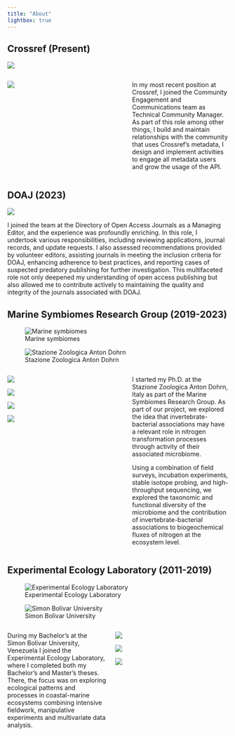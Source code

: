 ```yaml
---
title: "About"
lightbox: true
---
```


## Crossref (Present)
::: {.column-margin}
![](https://assets.crossref.org/logo/crossref-logo-landscape-200.svg)
:::

:::::::::::::: {.columns}
::: {.column width="47.5%"}
![](gallery/IMG_8455.jpg){group="crossref"}
:::
::: {.column width="5%"}
:::

::: {.column width="47.5%"}

In my most recent position at Crossref, I joined the Community Engagement and Communications team as Technical Community Manager. As part of this role among other things, I build and maintain relationships with the community that uses Crossref's metadata, I design and implement activities to engage all metadata users and grow the usage of the API.
:::
:::::::::::::: 


## DOAJ (2023)
::: {.column-margin}
![](gallery/DOAJ_logo-black.svg)
:::


I joined the team at the Directory of Open Access Journals as a Managing Editor, and the experience was profoundly enriching. In this role, I undertook various responsibilities, including reviewing applications, journal records, and update requests. I also assessed recommendations provided by volunteer editors, assisting journals in meeting the inclusion criteria for DOAJ, enhancing adherence to best practices, and reporting cases of suspected predatory publishing for further investigation. This multifaceted role not only deepened my understanding of open access publishing but also allowed me to contribute actively to maintaining the quality and integrity of the journals associated with DOAJ.





## Marine Symbiomes Research Group (2019-2023)

::: {.column-margin}
![Marine symbiomes](gallery/marsym.png)

![Stazione Zoologica Anton Dohrn](gallery/szn.jpg)
:::

:::::::::::::: {.columns}



::: {.column width="47.5%"}
![](gallery/marsym1.jpeg){group="marsym"}

![](gallery/marsym3.jpeg){group="marsym"}

![](gallery/marsym2.jpeg){group="marsym"}

![](gallery/marsym4.jpeg){group="marsym"}
:::

::: {.column width="5%"}
:::

::: {.column width="47.5%"}

I started my Ph.D. at the Stazione Zoologica Anton Dohrn, Italy as part of the Marine Symbiomes Research Group. As part of our project, we explored the idea that invertebrate-bacterial associations may have a relevant role in nitrogen transformation processes through activity of their associated microbiome. 

Using a combination of field surveys, incubation experiments, stable isotope probing, and high-throughput sequencing, we explored the taxonomic and functional diversity of the microbiome and the contribution of invertebrate-bacterial associations to biogeochemical fluxes of nitrogen at the ecosystem level.

:::

:::::::::::::: 

## Experimental Ecology Laboratory (2011-2019)

::: {.column-margin}
![Experimental Ecology Laboratory](gallery/lee.png)

![Simon Bolivar University](gallery/usb.png)
:::

:::::::::::::: {.columns}

::: {.column width="50%"}

During my Bachelor's at the Simon Bolivar University, Venezuela I joined the Experimental 
Ecology Laboratory, where I completed both my Bachelor's and Master's theses. There, the focus was on exploring ecological patterns and processes in coastal-marine ecosystems combining intensive fieldwork, manipulative experiments and multivariate data analysis.

:::


::: {.column width="47.5%"}
![](gallery/lee3.jpg){group="lee"}

![](gallery/lee2.jpg){group="lee"}

![](gallery/lee1.jpg){group="lee"}

:::

::: {.column width="5%"}
:::


::::::::::::::